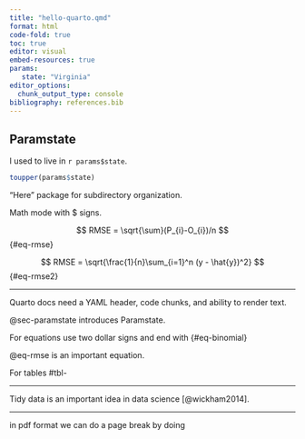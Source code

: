 ```yaml
---
title: "hello-quarto.qmd"
format: html
code-fold: true
toc: true
editor: visual
embed-resources: true
params:
   state: "Virginia"
editor_options: 
  chunk_output_type: console
bibliography: references.bib
---
```


## Paramstate {#sec-paramstate}

I used to live in `r params$state`.

```r
toupper(params$state)
```

"Here" package for subdirectory organization.

Math mode with \$ signs.

$$
RMSE = \sqrt{\sum}(P_{i}-O_{i})/n
$$ {#eq-rmse}

$$
RMSE = \sqrt{\frac{1}{n}\sum_{i=1}^n (y - \hat{y})^2} 
$$ {#eq-rmse2}

------------------------------------------------------------------------

Quarto docs need a YAML header, code chunks, and ability to render text.

@sec-paramstate introduces Paramstate.

For equations use two dollar signs and end with {#eq-binomial}

@eq-rmse is an important equation.

For tables #tbl-

------------------------------------------------------------------------

Tidy data is an important idea in data science [@wickham2014].

------------------------------------------------------------------------

in pdf format we can do a page break by doing \newpage
